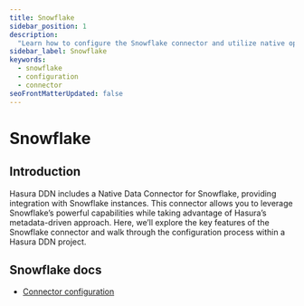 ```yaml
---
title: Snowflake
sidebar_position: 1
description:
  "Learn how to configure the Snowflake connector and utilize native operations to extend your API's capability."
sidebar_label: Snowflake
keywords:
  - snowflake
  - configuration
  - connector
seoFrontMatterUpdated: false
---
```


# Snowflake

## Introduction

Hasura DDN includes a Native Data Connector for Snowflake, providing integration with Snowflake instances. This
connector allows you to leverage Snowflake’s powerful capabilities while taking advantage of Hasura’s metadata-driven
approach. Here, we’ll explore the key features of the Snowflake connector and walk through the configuration process
within a Hasura DDN project.

## Snowflake docs

- [Connector configuration](/reference/connectors/snowflake/configuration.mdx)
